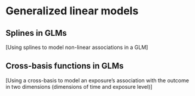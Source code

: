 # Generalized linear models 

## Splines in GLMs

[Using splines to model non-linear associations in a GLM]

## Cross-basis functions in GLMs

[Using a cross-basis to model an exposure's association with the
outcome in two dimensions (dimensions of time and exposure level)]


